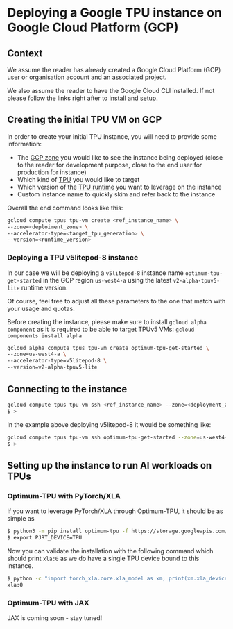 # Deploying a Google TPU instance on Google Cloud Platform (GCP)


## Context

We assume the reader has already created a Google Cloud Platform (GCP) user or organisation account and an
associated project.

We also assume the reader to have the Google Cloud CLI installed. If not please follow the links right after to
[install](https://cloud.google.com/sdk/docs/install) and [setup](https://cloud.google.com/sdk/docs/initializing).

## Creating the initial TPU VM on GCP

In order to create your initial TPU instance, you will need to provide some information:

- The [GCP zone](https://cloud.google.com/tpu/docs/regions-zones) you would like to see the instance being deployed (close to the reader for development purpose, close to the end user for production for instance)
- Which kind of [TPU](https://cloud.google.com/tpu/docs/system-architecture-tpu-vm#versions) you would like to target
- Which version of the [TPU runtime](https://cloud.google.com/tpu/docs/runtimes) you want to leverage on the instance
- Custom instance name to quickly skim and refer back to the instance

Overall the end command looks like this:

```bash
gcloud compute tpus tpu-vm create <ref_instance_name> \
--zone=<deploiment_zone> \
--accelerator-type=<target_tpu_generation> \
--version=<runtime_version>
```

### Deploying a TPU v5litepod-8 instance

In our case we will be deploying a `v5litepod-8` instance name `optimum-tpu-get-started`
in the GCP region `us-west4-a` using the latest `v2-alpha-tpuv5-lite` runtime version.

Of course, feel free to adjust all these parameters to the one that match with your usage and quotas.

Before creating the instance, please make sure to install `gcloud alpha component` as it is required to be able to
target TPUv5 VMs: `gcloud components install alpha`

```bash
gcloud alpha compute tpus tpu-vm create optimum-tpu-get-started \
--zone=us-west4-a \
--accelerator-type=v5litepod-8 \
--version=v2-alpha-tpuv5-lite
```

## Connecting to the instance

```bash
gcloud compute tpus tpu-vm ssh <ref_instance_name> --zone=<deployment_zone>
$ >
```

In the example above deploying v5litepod-8 it would be something like:

```bash
gcloud compute tpus tpu-vm ssh optimum-tpu-get-started --zone=us-west4-a
$ >
```

## Setting up the instance to run AI workloads on TPUs

### Optimum-TPU with PyTorch/XLA

If you want to leverage PyTorch/XLA through Optimum-TPU, it should be as simple as

```bash
$ python3 -m pip install optimum-tpu -f https://storage.googleapis.com/libtpu-releases/index.html
$ export PJRT_DEVICE=TPU
```

Now you can validate the installation with the following command which should print `xla:0` as we do have a single
TPU device bound to this instance.

```bash
$ python -c "import torch_xla.core.xla_model as xm; print(xm.xla_device())"
xla:0
```

### Optimum-TPU with JAX

JAX is coming soon - stay tuned!